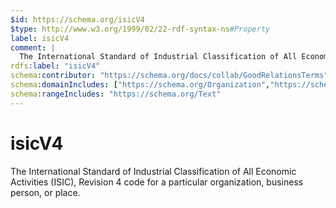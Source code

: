 ```yaml
---
$id: https://schema.org/isicV4
$type: http://www.w3.org/1999/02/22-rdf-syntax-ns#Property
label: isicV4
comment: |
  The International Standard of Industrial Classification of All Economic Activities (ISIC), Revision 4 code for a particular organization, business person, or place.
rdfs:label: "isicV4"
schema:contributor: "https://schema.org/docs/collab/GoodRelationsTerms"
schema:domainIncludes: ["https://schema.org/Organization","https://schema.org/Place","https://schema.org/Person"]
schema:rangeIncludes: "https://schema.org/Text"
---
```


# isicV4

The International Standard of Industrial Classification of All Economic Activities (ISIC), Revision 4 code for a particular organization, business person, or place.

